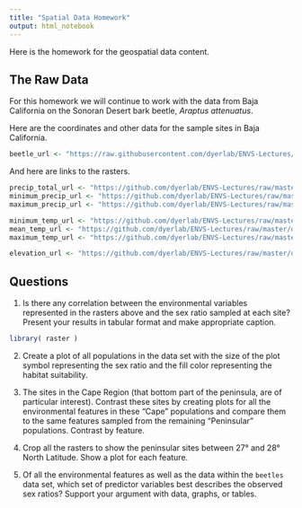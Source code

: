 ```yaml
---
title: "Spatial Data Homework"
output: html_notebook
---
```


Here is the homework for the geospatial data content.

## The Raw Data

For this homework we will continue to work with the data from Baja California on the Sonoran Desert bark beetle, *Araptus attenuatus*.  

Here are the coordinates and other data for the sample sites in Baja California.

```r
beetle_url <- "https://raw.githubusercontent.com/dyerlab/ENVS-Lectures/master/data/Araptus_Disperal_Bias.csv"
```

And here are links to the rasters.

```r
precip_total_url <- "https://github.com/dyerlab/ENVS-Lectures/raw/master/data/Annual_Precip_22.tif"
minimum_precip_url <- "https://github.com/dyerlab/ENVS-Lectures/raw/master/data/Minimum_Precip_22.tif"
maximum_precip_url <- "https://github.com/dyerlab/ENVS-Lectures/raw/master/data/Maximum_Precip.tif"

minimum_temp_url <- "https://github.com/dyerlab/ENVS-Lectures/raw/master/data/Minimum_Temp_22.tif"
mean_temp_url <- "https://github.com/dyerlab/ENVS-Lectures/raw/master/data/Mean_Temp_22.tif"
maximum_temp_url <- "https://github.com/dyerlab/ENVS-Lectures/raw/master/data/Maximum_Temp_22.tif"

elevation_url <- "https://github.com/dyerlab/ENVS-Lectures/raw/master/data/alt_22.tif"
```


## Questions

1. Is there any correlation between the environmental variables represented in the rasters above and the sex ratio sampled at each site?  Present your results in tabular format and make appropriate caption.


```r
library( raster )
```



2. Create a plot of all populations in the data set with the size of the plot symbol representing the sex ratio and the fill color representing the habitat suitability.


3. The sites in the Cape Region (that bottom part of the peninsula, are of particular interest).  Contrast these sites by creating plots for all the environmental features in these "Cape" populations and compare them to the same features sampled from the remaining "Peninsular" populations.  Contrast by feature.


4. Crop all the rasters to show the peninsular sites between 27° and 28° North Latitude.  Show a plot for each feature.


5. Of all the environmental features as well as the data within the `beetles` data set, which set of predictor variables best describes the observed sex ratios?  Support your argument with data, graphs, or tables.





